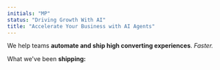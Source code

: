 ```yaml
---
initials: "MP"
status: "Driving Growth With AI"
title: "Accelerate Your Business with AI Agents"
---
```


We help teams **automate and ship high converting experiences**. *Faster.* 

What we've been **shipping:**
